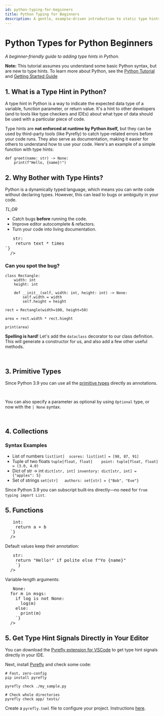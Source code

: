 ```yaml
---
id: python-typing-for-beginners
title: Python Typing for Beginners
description: A gentle, example‑driven introduction to static type hints in Python.
---
```



# Python Types for Python Beginners

*A beginner‑friendly guide to adding type hints in Python.*

**Note:** This tutorial assumes you understand some basic Python syntax, but are new to type hints. To learn more about Python, see the [Python Tutorial](https://docs.python.org/3/tutorial/) and [Getting Started Guide](https://www.python.org/about/gettingstarted/)

## 1. What is a Type Hint in Python?

A type hint in Python is a way to indicate the expected data type of a variable, function parameter, or return value. It's a hint to other developers (and to tools like type checkers and IDEs) about what type of data should be used with a particular piece of code.

Type hints are **not enforced at runtime by Python itself,** but they can be used by third-party tools (like Pyrefly) to catch type-related errors before your code runs. They also serve as documentation, making it easier for others to understand how to use your code.
Here's an example of a simple function with type hints:

```
def greet(name: str) -> None:
    print(f"Hello, {name}!")
```

## 2. Why Bother with Type Hints?

Python is a dynamically typed language, which means you can write code without declaring types. However, this can lead to bugs or ambiguity in your code.

_TL;DR_
* Catch bugs **before** running the code.
* Improve editor autocomplete & refactors.
* Turn your code into living documentation.


<pre>
  <SandboxBrowserOnly
  sampleFilename="why_hints.py"
  isCodeSnippet={true}
  codeSample={`# Without hints – is "times" a str, int, or list?
def repeat(text, times):
    return text * times

# With hints – intent is crystal clear.
def repeat(text: str, times: int) -> str:
    return text * times
`}
  />
</pre>


### Can you spot the bug?

```
class Rectangle:
    width: int
    height: int

    def __init__(self, width: int, height: int) -> None:
        self.width = width
        self.height = height

rect = Rectangle(width=100, height=50)

area = rect.width * rect.hieght

print(area)
```


**Spelling is hard!** Let's add the `dataclass` decorator to our class definition. This will generate a constructor for us, and also add a few other useful methods.

<pre>
  <TryPyreflyBrowserOnly
  sampleFilename="misspelled.py"
  isCodeSnippet={true}
  codeSample={`#Pyrefly will catch this spelling error before you run the code
from dataclasses import dataclass

@dataclass
class Rectangle:
    width: int
    height: int

rect = Rectangle(width=100, height=50)

area = rect.width * rect.hieght
`}
  />
</pre>


## 3. Primitive Types

Since Python 3.9 you can use all the [primitive types](https://docs.python.org/3/library/stdtypes.html) directly as annotations.

<pre>
  <SandboxBrowserOnly
  sampleFilename="primitives_types.py"
  isCodeSnippet={true}
  codeSample={`age: int = 30
height: float = 1.85
name: str = "Tyler Typer"
is_admin: bool = False
`}
/>
</pre>

You can also specify a parameter as optional by using `Optional` type, or now with the `| None` syntax.

<pre>
  <SandboxBrowserOnly
  sampleFilename="primitive2_types.py"
  isCodeSnippet={true}
  codeSample={`# Optional typing example

from typing import Optional

middle_name: Optional[str] = None        # classic
nickname: str | None = None              # 3.10+ shorthand
`}
/>
</pre>

## 4. Collections

### Syntax	Examples
- List of numbers	`list[int]	scores: list[int] = [98, 87, 91]`
- Tuple of two floats	`tuple[float, float]	point: tuple[float, float] = (3.0, 4.0)`
- Dict of str -> int	`dict[str, int]	inventory: dict[str, int] = {"apples": 5}`
- Set of strings	`set[str]	authors: set[str] = {"Bob", "Eve"}`

Since Python 3.9 you can subscript built‑ins directly—no need for `from typing import List`.

## 5. Functions
<pre>
  <SandboxBrowserOnly
  sampleFilename="basic_function_types.py"
  isCodeSnippet={true}
  codeSample={`# Simple function
def add(a: int, b: int) -> int:
    return a + b
  `}
  />
</pre>
Default values keep their annotation:

<pre>
  <SandboxBrowserOnly
  sampleFilename="defaul_value_types.py"
  isCodeSnippet={true}
  codeSample={`# Function with default value


def greet(name: str, polite: bool = True) -> str:
    return "Hello!" if polite else f"Yo {name}"
    `}
  />
</pre>
Variable‑length arguments:

<pre>
  <SandboxBrowserOnly
  sampleFilename="variable_length_types.py"
  isCodeSnippet={true}
  codeSample={`# Variable length functions
from collections.abc import Callable

Logger = Callable[[str], None]

def debug(*msgs: str, log: Logger | None = print) -> None:
  for m in msgs:
    if log is not None:
      log(m)
    else:
      print(m)
    `}
  />
</pre>

## 5. Get Type Hint Signals Directly in Your Editor

You can download the [Pyrefly extension for VSCode](https://marketplace.visualstudio.com/items?itemName=meta.pyrefly) to get type hint signals directly in your IDE.

Next, install [Pyrefly](../installation/) and check some code:
```
# Fast, zero‑config
pip install pyrefly

pyrefly check ./my_sample.py

# Check whole directories
pyrefly check app/ tests/
```

Create a `pyrefly.toml` file to configure your project. Instructions [here](../configuration).
